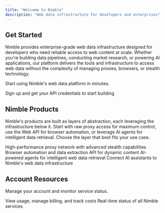 ```yaml
---
title: "Welcome to Nimble"
description: "Web data infrastructure for developers and enterprises"
---
```


## Get Started

Nimble provides enterprise-grade web data infrastructure designed for developers who need reliable access to web content at scale. Whether you're building data pipelines, conducting market research, or powering AI applications, our platform delivers the tools and infrastructure to access web data without the complexity of managing proxies, browsers, or stealth technology.

Start using Nimble's web data platform in minutes.

<Card title="Create Your Account" icon="rocket" horizontal href="">
  Sign up and get your API credentials to start building
</Card>

## Nimble Products

Nimble's products are built as layers of abstraction, each leveraging the infrastructure below it. Start with raw proxy access for maximum control, use the Web API for browser automation, or leverage AI agents for intelligent data retrieval. Choose the layer that best fits your use case.

<Columns cols={2}>
  <Card
    title="Proxy Infrastructure"
    icon="shield"
    href=""
  >
    High-performance proxy network with advanced stealth capabilities
  </Card>
  <Card title="Web API" icon="browser" href="">
    Browser automation and data extraction API for dynamic content
  </Card>
  <Card title="Web Search Agents" icon="magnifying-glass" href="">
    AI-powered agents for intelligent web data retrieval
  </Card>
  <Card title="MCP Server" icon="robot" href="">
    Connect AI assistants to Nimble's web data infrastructure
  </Card>
</Columns>

## Account Resources

Manage your account and monitor service status.

<CardGroup cols={2}>
  <Card title="Billing & Usage" icon="credit-card" href="">
    View usage, manage billing, and track costs
  </Card>
  <Card
    title="Service Status"
    icon="circle-check"
    href="https://status.nimbleway.com/"
  >
    Real-time status of all Nimble services
  </Card>
</CardGroup>
